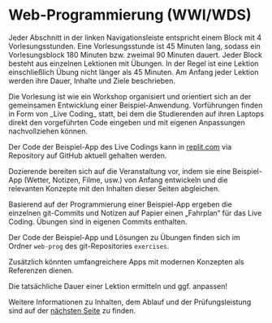 
# Web-Programmierung (WWI/WDS)

Jeder Abschnitt in der linken Navigationsleiste entspricht einem 
Block mit 4 Vorlesungsstunden. Eine Vorlesungsstunde ist 45 Minuten
lang, sodass ein Vorlesungsblock 180 Minuten bzw. zweimal 90 Minuten
dauert. Jeder Block besteht aus einzelnen Lektionen mit Übungen. 
In der Regel ist eine Lektion einschließlich Übung nicht 
länger als 45 Minuten. Am Anfang jeder Lektion werden ihre Dauer, 
Inhalte und Ziele beschrieben.

<Callout>
  Die Vorlesung ist wie ein Workshop organisiert und orientiert
  sich an der gemeinsamen Entwicklung einer Beispiel-Anwendung.
  Vorführungen finden in Form von _Live Coding_ statt, bei dem
  die Studierenden auf ihren Laptops direkt den vorgeführten Code 
  eingeben und mit eigenen Anpassungen nachvollziehen können.

  Der Code der Beispiel-App des Live Codings kann in [replit.com](https://www.replit.com) via 
  Repository auf GitHub aktuell gehalten werden.
</Callout>

<Callout type="warning" emoji="✅">
  Dozierende bereiten sich auf die Veranstaltung vor, indem sie 
  eine Beispiel-App (Wetter, Notizen, Filme, usw.) von Anfang 
  entwickeln und die relevanten Konzepte mit den Inhalten 
  dieser Seiten abgleichen.

  Basierend auf der Programmierung einer Beispiel-App ergeben die
  einzelnen git-Commits und Notizen auf Papier einen „Fahrplan“
  für das Live Coding. Übungen sind in eigenen Commits enthalten.

  Der Code der Beispiel-App und Lösungen zu Übungen 
  finden sich im Ordner `web-prog` des 
  git-Repositories `exercises`.

  Zusätzlich könnten umfangreichere Apps mit modernen Konzepten
  als Referenzen dienen.
</Callout>

<Callout type="error" emoji="‼️">
  Die tatsächliche Dauer einer Lektion ermitteln und ggf. anpassen!
</Callout>

Weitere Informationen zu Inhalten, dem Ablauf und der 
Prüfungsleistung sind auf der [nächsten Seite](web-prog/01-HTML/intro) 
zu finden.
